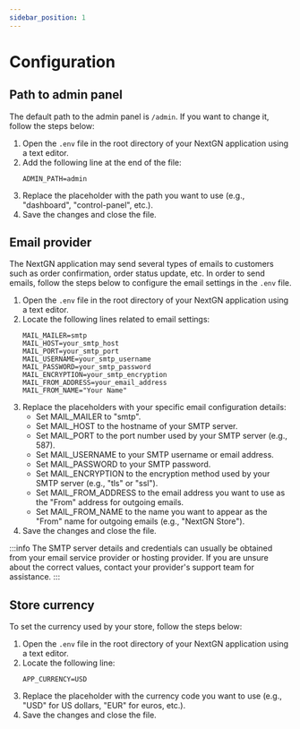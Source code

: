 ```yaml
---
sidebar_position: 1
---
```



# Configuration
<TOCInline toc={toc}/>

## Path to admin panel

The default path to the admin panel is `/admin`. If you want to change it, follow the steps below:

1. Open the `.env` file in the root directory of your NextGN application using a text editor.
2. Add the following line at the end of the file:
    ```text
    ADMIN_PATH=admin
    ```
3. Replace the placeholder with the path you want to use (e.g., "dashboard", "control-panel", etc.).
4. Save the changes and close the file.


## Email provider

The NextGN application may send several types of emails to customers such as order confirmation, order status update, etc. In order to send emails, follow the steps below to configure the email settings in the `.env` file.

1. Open the `.env` file in the root directory of your NextGN application using a text editor.
2. Locate the following lines related to email settings:
    ```text
    MAIL_MAILER=smtp
    MAIL_HOST=your_smtp_host
    MAIL_PORT=your_smtp_port
    MAIL_USERNAME=your_smtp_username
    MAIL_PASSWORD=your_smtp_password
    MAIL_ENCRYPTION=your_smtp_encryption
    MAIL_FROM_ADDRESS=your_email_address
    MAIL_FROM_NAME="Your Name"
    ```
3. Replace the placeholders with your specific email configuration details:
    * Set MAIL_MAILER to "smtp".
    * Set MAIL_HOST to the hostname of your SMTP server.
    * Set MAIL_PORT to the port number used by your SMTP server (e.g., 587).
    * Set MAIL_USERNAME to your SMTP username or email address.
    * Set MAIL_PASSWORD to your SMTP password.
    * Set MAIL_ENCRYPTION to the encryption method used by your SMTP server (e.g., "tls" or "ssl").
    * Set MAIL_FROM_ADDRESS to the email address you want to use as the "From" address for outgoing emails.
    * Set MAIL_FROM_NAME to the name you want to appear as the "From" name for outgoing emails (e.g., "NextGN Store").
4. Save the changes and close the file.

:::info
The SMTP server details and credentials can usually be obtained from your email service provider or hosting provider. If you are unsure about the correct values, contact your provider's support team for assistance.
:::

## Store currency

To set the currency used by your store, follow the steps below:

1. Open the `.env` file in the root directory of your NextGN application using a text editor.
2. Locate the following line:
    ```text
    APP_CURRENCY=USD
    ```
3. Replace the placeholder with the currency code you want to use (e.g., "USD" for US dollars, "EUR" for euros, etc.).
4. Save the changes and close the file.

